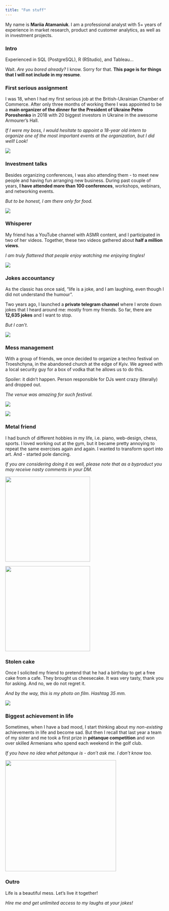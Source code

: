 ```yaml
---
title: "Fun stuff"
---
```

My name is **Mariia Atamaniuk**. I am a professional analyst with 5+ years of experience in market research, product and customer analytics, as well as in investment projects.

### Intro

Experienced in SQL (PostgreSQL), R (RStudio), and Tableau...

Wait. *Are you bored already?* I know. Sorry for that. **This page is for things that I will not include in my resume**.

### First serious assignment

I was 18, when I had my first serious job at the British-Ukrainian Chamber of Commerce. After only three months of working there I was appointed to be a **main organizer of the dinner for the President of Ukraine Petro Poroshenko** in 2018 with 20 biggest investors in Ukraine in the awesome Armourer's Hall.

*If I were my boss, I would hesitate to appoint a 18-year old intern to organize one of the most important events at the organization, but I did well! Look!*

![](Poroshenko.jpg){fig-align="center"}

### Investment talks

Besides organizing conferences, I was also attending them - to meet new people and having fun arranging new business. During past couple of years, **I have attended more than 100 conferences**, workshops, webinars, and networking events.

*But to be honest, I am there only for food.*

![](eating.jpeg){fig-align="center"}

### Whisperer

My friend has a YouTube channel with ASMR content, and I participated in two of her videos. Together, these two videos gathered about **half a million views**.

*I am truly flattered that people enjoy watching me enjoying tingles!*

![](images/Screenshot%202022-06-12%20at%2019.43.57.png)

### Jokes accountancy

As the classic has once said, "life is a joke, and I am laughing, even though I did not understand the humour".

Two years ago, I launched a **private telegram channel** where I wrote down jokes that I heard around me: mostly from my friends. So far, there are **12,635 jokes** and I want to stop.

*But I can't*.

![](images/Screenshot%202022-06-12%20at%2021.57.20.png)

### Mess management 

With a group of friends, we once decided to organize a techno festival on Troeshchyna, in the abandoned church at the edge of Kyiv. We agreed with a local security guy for a box of vodka that he allows us to do this.

Spoiler: it didn't happen. Person responsible for DJs went crazy (literally) and dropped out.

*The venue was amazing for such festival.*

::: {layout-ncol="2"}
![](str.jpg)

![](str2.jpg)
:::

### Metal friend

I had bunch of different hobbies in my life, i.e. piano, web-design, chess, sports. I loved working out at the gym, but it became pretty annoying to repeat the same exercises again and again. I wanted to transform sport into art. And - started pole dancing.

*If you are considering doing it as well, please note that as a byproduct you may receive nasty comments in your DM.*

::: {layout-ncol="2"}
![](pole1.jpg){width="268"}

![](pole2.jpg){width="268"}
:::

### Stolen cake

Once I solicited my friend to pretend that he had a birthday to get a free cake from a cafe. They brought us cheesecake. It was very tasty, thank you for asking. And no, we do not regret it.

*And by the way, this is my photo on film. Hashtag 35 mm.*

![](images/001099620030.jpg){fig-align="center"}

### Biggest achievement in life

Sometimes, when I have a bad mood, I start thinking about my *non-existing* achievements in life and become sad. But then I recall that last year a team of my sister and me took a first prize in **pétanque competition** and won over skilled Armenians who spend each weekend in the golf club.

*If you have no idea what pétanque is - don't ask me. I don't know too.*

![](pet.jpg){fig-align="center" width="350"}

### Outro

Life is a beautiful mess. Let's live it together! 

*Hire me and get unlimited access to my laughs at your jokes!*
